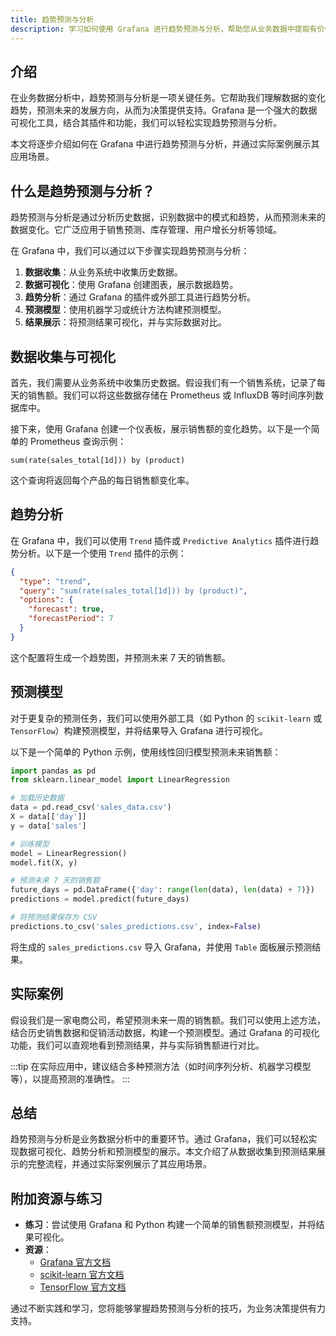 ```yaml
---
title: 趋势预测与分析
description: 学习如何使用 Grafana 进行趋势预测与分析，帮助您从业务数据中提取有价值的见解。
---
```


## 介绍

在业务数据分析中，趋势预测与分析是一项关键任务。它帮助我们理解数据的变化趋势，预测未来的发展方向，从而为决策提供支持。Grafana 是一个强大的数据可视化工具，结合其插件和功能，我们可以轻松实现趋势预测与分析。

本文将逐步介绍如何在 Grafana 中进行趋势预测与分析，并通过实际案例展示其应用场景。

## 什么是趋势预测与分析？

趋势预测与分析是通过分析历史数据，识别数据中的模式和趋势，从而预测未来的数据变化。它广泛应用于销售预测、库存管理、用户增长分析等领域。

在 Grafana 中，我们可以通过以下步骤实现趋势预测与分析：

1. **数据收集**：从业务系统中收集历史数据。
2. **数据可视化**：使用 Grafana 创建图表，展示数据趋势。
3. **趋势分析**：通过 Grafana 的插件或外部工具进行趋势分析。
4. **预测模型**：使用机器学习或统计方法构建预测模型。
5. **结果展示**：将预测结果可视化，并与实际数据对比。

## 数据收集与可视化

首先，我们需要从业务系统中收集历史数据。假设我们有一个销售系统，记录了每天的销售额。我们可以将这些数据存储在 Prometheus 或 InfluxDB 等时间序列数据库中。

接下来，使用 Grafana 创建一个仪表板，展示销售额的变化趋势。以下是一个简单的 Prometheus 查询示例：

```promql
sum(rate(sales_total[1d])) by (product)
```

这个查询将返回每个产品的每日销售额变化率。

## 趋势分析

在 Grafana 中，我们可以使用 `Trend` 插件或 `Predictive Analytics` 插件进行趋势分析。以下是一个使用 `Trend` 插件的示例：

```json
{
  "type": "trend",
  "query": "sum(rate(sales_total[1d])) by (product)",
  "options": {
    "forecast": true,
    "forecastPeriod": 7
  }
}
```

这个配置将生成一个趋势图，并预测未来 7 天的销售额。

## 预测模型

对于更复杂的预测任务，我们可以使用外部工具（如 Python 的 `scikit-learn` 或 `TensorFlow`）构建预测模型，并将结果导入 Grafana 进行可视化。

以下是一个简单的 Python 示例，使用线性回归模型预测未来销售额：

```python
import pandas as pd
from sklearn.linear_model import LinearRegression

# 加载历史数据
data = pd.read_csv('sales_data.csv')
X = data[['day']]
y = data['sales']

# 训练模型
model = LinearRegression()
model.fit(X, y)

# 预测未来 7 天的销售额
future_days = pd.DataFrame({'day': range(len(data), len(data) + 7)})
predictions = model.predict(future_days)

# 将预测结果保存为 CSV
predictions.to_csv('sales_predictions.csv', index=False)
```

将生成的 `sales_predictions.csv` 导入 Grafana，并使用 `Table` 面板展示预测结果。

## 实际案例

假设我们是一家电商公司，希望预测未来一周的销售额。我们可以使用上述方法，结合历史销售数据和促销活动数据，构建一个预测模型。通过 Grafana 的可视化功能，我们可以直观地看到预测结果，并与实际销售额进行对比。

:::tip
在实际应用中，建议结合多种预测方法（如时间序列分析、机器学习模型等），以提高预测的准确性。
:::

## 总结

趋势预测与分析是业务数据分析中的重要环节。通过 Grafana，我们可以轻松实现数据可视化、趋势分析和预测模型的展示。本文介绍了从数据收集到预测结果展示的完整流程，并通过实际案例展示了其应用场景。

## 附加资源与练习

- **练习**：尝试使用 Grafana 和 Python 构建一个简单的销售额预测模型，并将结果可视化。
- **资源**：
  - [Grafana 官方文档](https://grafana.com/docs/)
  - [scikit-learn 官方文档](https://scikit-learn.org/stable/)
  - [TensorFlow 官方文档](https://www.tensorflow.org/)

通过不断实践和学习，您将能够掌握趋势预测与分析的技巧，为业务决策提供有力支持。